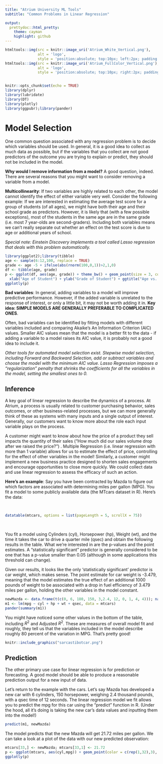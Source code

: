 ```yaml
---
title: "Atrium University ML Tools"
subtitle: "Common Problems in Linear Regression"

output: 
  prettydoc::html_pretty:
    theme: cayman
    highlight: github
---
```


```r
htmltools::img(src = knitr::image_uri('Atrium_White_Vertical.png'), 
               alt = 'logo', 
               style = 'position:absolute; top:10px; left:2px; padding:2px;height:100px;')
htmltools::img(src = knitr::image_uri('Atrium_FullColor_Vertical.png'), 
               alt = 'logo', 
               style = 'position:absolute; top:10px; right:2px; padding:2px;height:100px;')
               
```

```r
knitr::opts_chunk$set(echo = TRUE)
library(dplyr)
library(lubridate)
library(DT)
library(plotly)
library(ggpubr);library(pander)
```

# Model Selection
One common question associated with any regression problem is to decide which variables should be used. In general, it is a good idea to collect as much data as possible, but if the variables that you collect are not good predictors of the outcome you are trying to explain or predict, they should not be included in the model. 

**Why would I remove information from a model?** A good question, indeed. There are several reasons that you might want to consider removing a variable from a model. 

**Multicollinearity**: If two variables are highly related to each other, the model cannot identify the effect of either variable very well. Consider the following example: If we are interested in estimating the average test score for a group of students (of all ages), we might have both their age and their school grade as predictors. However, it is likely that (with a few possible exceptions), most of the students in the same age are in the same grade (i.e. most 7 year-olds are second-graders). Including both variables means we can't really separate out whether an effect on the test score is due to age or additional years of school. 

*Special note: Einstein Discovery implements a tool called Lasso regression that deals with this problem automatically.*

```r
library(ggplot2);library(tibble)
age <- sample(6:12,100, replace = TRUE)
grade <- age -5 + ifelse(abs(rnorm(100,0,1))>2,1,0)
df <- tibble(age, grade)
p <- ggplot(df, aes(age, grade)) + theme_bw() + geom_point(size = 3, color = "dodgerblue3") + 
  xlab("Age of Student") + ylab("Grade of Student") + ggtitle("Age vs. Grade") 
ggplotly(p)

```



**Bad variables**: In general, adding variables to a model will improve predictive performance. However, if the added variable is unrelated to the response of interest, or only a little bit, it may not be worth adding it in. **Key idea: SIMPLE MODELS ARE GENERALLY PREFERABLE TO COMPLICATED ONES**. 

Often, bad variables can be identified by fitting models with different variables included and comparing Akaike's An Information Criterion (AIC) values. Smaller AIC values mean that the model is a better fit to the data - if adding a variable to a model raises its AIC value, it is probably not a good idea to include it. 

*Other tools for automated model selection exist. Stepwise model selection, including Forward and Backward Selection, add or subtract variables and choose the model with the minimum AIC value.  Lasso Regression imposes a "regularization" penalty that shrinks the coefficients for all the variables in the model, setting the smallest ones to 0.*





## Inference

A key goal of linear regression to describe the dynamics of a process. At Atrium, a process is usually related to customer purchasing behavior, sales outcomes, or other business-related processes, but we can more generally think of these as systems with many inputs and a single output of interest. Generally, our customers want to know more about the role each input variable plays on the process. 

A customer might want to know about how the price of a product they sell impacts the quantity of their sales ("How much did our sales volume drop after we raised the price?") . Multiple Regression (i.e. linear regression with more than 1 variable) allows for us to estimate the effect of price, controlling for the effect of other variables in the model! Similarly, a customer might implement a new business practice designed to shorten sales engagements and encourage opportunities to close more quickly. We could collect data and use linear regression to assess the efficacy of such an action. 

**Here's an example**: Say you have been contracted by Mazda to figure out which factors are associated with determining miles per gallon (MPG). You fit a model to some publicly available data (the MTcars dataset in R). Here's the data:

\
```r
datatable(mtcars, options = list(pageLength = 5, scrollX = 75))

```
\


You fit a model using Cylinders (cyl), Horsepower (hp), Weight (wt), and the time it takes the car to drive a quarter mile (qsec) and obtain the following results in the table. What we're interested in are the p-values and the point estimates. A "statistically significant" predictor is generally considered to be one that has a p-value smaller than 0.05 (although in some applications this threshold can change). 

Given our results, it looks like the only 'statistically significant' predictor is car weight, which makes sense. The point estimate for car weight is -3.479, meaning that the model estimates the true effect of an additional 1000 pounds of weight to be associated with a drop in fuel efficiency of 3.479 miles per gallon, holding the other variables in the model constant. 

```r
newMazda <- data.frame(t(c(0, 6, 180, 150, 3,2.4, 12, 0, 1, 4, 4))); names(newMazda) = names(mtcars)
m1 <- lm(mpg ~ cyl + hp + wt + qsec, data = mtcars)
pander(summary(m1))
```

You might have noticed some other values in the bottom of the table, including $R^2$ and Adjusted $R^2$. These are measures of overall model fit and roughly, they tell us that the variables included in the model describe roughly 80 percent of the variation in MPG. That's pretty good! 

```r
knitr::include_graphics("sarcastibotcar.png")
```




## Prediction

The other primary use case for linear regression is for prediction or forecasting. A good model should be able to produce a reasonable prediction output for a new input of data. 

Let's return to the example with the cars. Let's say Mazda has developed a new car with 6 cylinders, 150 horsepower, weighing 2.4 thousand pounds, with a qsec time of 12 seconds. The linear regression model we fit allows you to predict the mpg for this car using the "predict" function in R. (Under the hood, all it's doing is taking the new car's data values and inputting them into the model!) 

```r
predict(m1, newMazda)
```

The model predicts that the new Mazda will get 21.72 miles per gallon. We can take a look at a plot of
the data with our new predicted observation: 

```r
mtcars[33,] <- newMazda; mtcars[33,1] <- 21.72
p <- ggplot(mtcars, aes(cyl,mpg)) + geom_point(color = c(rep(1,32),3), size = c(rep(2,32),3)) + theme_classic() + ggtitle("Car Cylinders vs Car MPG") + annotate('text',6.4,23,label = 'New Mazda (Prediction)', color = 3, size = 5)
ggplotly(p)
```
